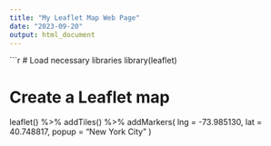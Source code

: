 ```yaml
---
title: "My Leaflet Map Web Page"
date: "2023-09-20"
output: html_document
---
```



```r
# Load necessary libraries
library(leaflet)

# Create a Leaflet map
leaflet() %>%
  addTiles() %>%
  addMarkers(
    lng = -73.985130,
    lat = 40.748817,
    popup = "New York City"
  )
